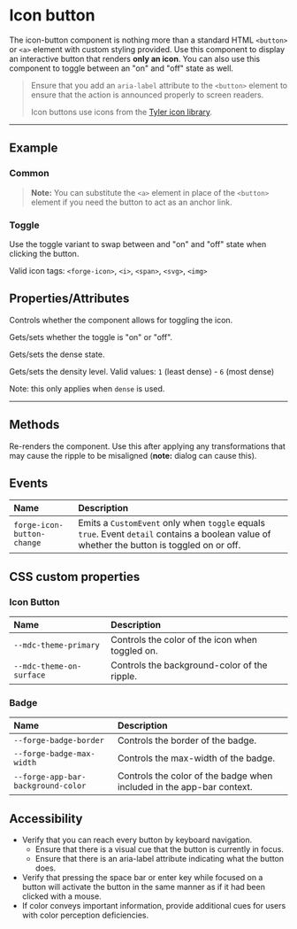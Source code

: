 
<PageSection>

# Icon button

The icon-button component is nothing more than a standard HTML `<button>` or `<a>` element with custom styling provided. Use this component to display an
interactive button that renders **only an icon**. You can also use this component to toggle between an "on" and "off" state as well.

> Ensure that you add an `aria-label` attribute to the `<button>` element to ensure that the action is announced properly to screen readers.
>
> Icon buttons use icons from the [Tyler icon library](https://forge.tylertech.com/core-components/iconography/library).

</PageSection>

---

<PageSection>

## Example

### Common

<LiveDemo dense codeHtml={IconButtonDefaultCodeHtml()}>
  <IconButtonDemo />
</LiveDemo>

> **Note:** You can substitute the `<a>` element in place of the `<button>` element if you need the button to act as an anchor link.

### Toggle

Use the toggle variant to swap between and "on" and "off" state when clicking the button.

Valid icon tags: `<forge-icon>`, `<i>`, `<span>`, `<svg>`, `<img>`

<LiveDemo dense codeHtml={IconButtonToggleCodeHtml()}>
  <IconButtonDemo toggle />
</LiveDemo>

</PageSection>

<PageSection>

## Properties/Attributes

<PropertyDef name="toggle" type="boolean" defaultValue="false">

Controls whether the component allows for toggling the icon.
  
</PropertyDef>

<PropertyDef name="isOn" type="boolean" defaultValue="false">

Gets/sets whether the toggle is "on" or "off".
  
</PropertyDef>

<PropertyDef name="dense" type="boolean" defaultValue="null">

Gets/sets the dense state.
  
</PropertyDef>

<PropertyDef name="densityLevel" type="number" defaultValue="5">

Gets/sets the density level. Valid values: `1` (least dense) - `6` (most dense)

Note: this only applies when `dense` is used.
  
</PropertyDef>

</PageSection>

---

<PageSection>

## Methods

<MethodDef name="layout(): void;">

Re-renders the component. Use this after applying any transformations that may cause the ripple to be misaligned (**note:** dialog can cause this).

</MethodDef>

</PageSection>

<PageSection>

## Events

| Name                                | Description
| :-----------------------------------| :------------------
| `forge-icon-button-change`            | Emits a `CustomEvent` only when `toggle` equals `true`. Event `detail` contains a boolean value of whether the button is toggled on or off.

</PageSection>

<PageSection>

## CSS custom properties

### Icon Button

| Name                                | Description
| :-----------------------------------| :------------------
| `--mdc-theme-primary`               | Controls the color of the icon when toggled on.
| `--mdc-theme-on-surface`            | Controls the background-color of the ripple.

### Badge

| Name                                | Description
| :-----------------------------------| :------------------
| `--forge-badge-border`                | Controls the border of the badge.
| `--forge-badge-max-width`             | Controls the max-width of the badge.
| `--forge-app-bar-background-color`    | Controls the color of the badge when included in the app-bar context.

</PageSection>

<PageSection>

## Accessibility

- Verify that you can reach every button by keyboard navigation.
  - Ensure that there is a visual cue that the button is currently in focus.
  - Ensure that there is an aria-label attribute indicating what the button does.
- Verify that pressing the space bar or enter key while focused on a button will activate the button in the same manner as if it had been clicked with a mouse.
- If color conveys important information, provide additional cues for users with color perception deficiencies.

</PageSection>
